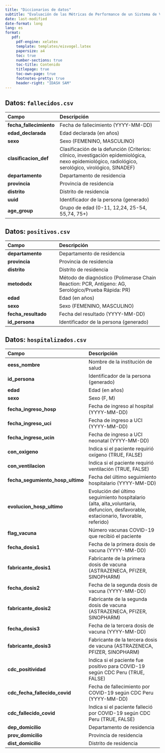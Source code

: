```yaml
---
title: "Diccionarios de datos"
subtitle: "Evaluación de las Métricas de Performance de un Sistema de Vigilancia"
date: last-modified
date-format: long
lang: es
format:
   pdf:
     pdf-engine: xelatex
     template: templates/eisvogel.latex
     papersize: a4
     toc: true
     number-sections: true
     toc-title: Contenido
     titlepage: true
     toc-own-page: true
     footnotes-pretty: true
     header-right: "IDASH SAM"
---
```


## Datos: `fallecidos.csv`

| Campo | Descripción |
|:----- |:----------- |
| **fecha_fallecimiento** | Fecha de fallecimiento (YYYY-MM-DD) |
| **edad_declarada** | Edad declarada (en años) |
| **sexo** | Sexo (FEMENINO, MASCULINO) |
| **clasificacion_def** | Clasificación de la defunción (Criterios: clínico, investigación epidemiológica, nexo epidemiológico, radiológico, serológico, virológico, SINADEF) |
| **departamento** | Departamento de residencia |
| **provincia** | Provincia de residencia |
| **distrito** | Distrito de residencia |
| **uuid** | Identificador de la persona (generado) |
| **age_group** | Grupo de edad (0-11, 12,24, 25-54, 55,74, 75+) |


\newpage

## Datos: `positivos.csv`

| Campo | Descripción |
|:----- |:----------- |
| **departamento** | Departamento de residencia |
| **provincia** | Provincia de residencia |
| **distrito** | Distrito de residencia |
| **metododx** | Método de diagnóstico (Polimerase Chain Reaction: PCR, Antígeno: AG, Serológico/Prueba Rápida: PR) |
| **edad** | Edad (en años) |
| **sexo** | Sexo (FEMENINO, MASCULINO) |
| **fecha_resultado** | Fecha del resultado (YYYY-MM-DD) |
| **id_persona** | Identificador de la persona (generado) |


\newpage

## Datos: `hospitalizados.csv`

| Campo | Descripción |
|:----- |:----------- |
| **eess_nombre** | Nombre de la institución de salud |
| **id_persona** | Identificador de la persona (generado) |
| **edad** | Edad (en años) |
| **sexo** | Sexo (F, M) |
| **fecha_ingreso_hosp** | Fecha de ingreso al hospital (YYYY-MM-DD) |
| **fecha_ingreso_uci** | Fecha de ingreso a UCI (YYYY-MM-DD) |
| **fecha_ingreso_ucin** | Fecha de ingreso a UCI neonatal (YYYY-MM-DD) |
| **con_oxigeno** | Indica si el paciente requirió oxígeno (TRUE, FALSE) |
| **con_ventilacion** | Indica si el paciente requirió ventilación (TRUE, FALSE) |
| **fecha_segumiento_hosp_ultimo** | Fecha del último seguimiento hospitalario (YYYY-MM-DD) |
| **evolucion_hosp_ultimo** | Evolución del último seguimiento hospitalario (alta, alta_voluntaria, defuncion, desfavorable, estacionario, favorable, referido) |
| **flag_vacuna** | Número vacunas COVID-19 que recibió el paciente |
| **fecha_dosis1** | Fecha de la primera dosis de vacuna (YYYY-MM-DD) |
| **fabricante_dosis1** | Fabricante de la primera dosis de vacuna (ASTRAZENECA, PFIZER, SINOPHARM) |
| **fecha_dosis2** | Fecha de la segunda dosis de vacuna (YYYY-MM-DD) |
| **fabricante_dosis2** | Fabricante de la segunda dosis de vacuna (ASTRAZENECA, PFIZER, SINOPHARM) |
| **fecha_dosis3** | Fecha de la tercera dosis de vacuna (YYYY-MM-DD) |
| **fabricante_dosis3** | Fabricante de la tercera dosis de vacuna (ASTRAZENECA, PFIZER, SINOPHARM) |
| **cdc_positividad** | Indica si el paciente fue positivo para COVID-19 según CDC Peru (TRUE, FALSE) |
| **cdc_fecha_fallecido_covid** | Fecha de fallecimiento por COVID-19 según CDC Peru (YYYY-MM-DD) |
| **cdc_fallecido_covid** | Indica si el paciente falleció por COVID-19 según CDC Peru (TRUE, FALSE) |
| **dep_domicilio** | Departamento de residencia |
| **prov_domicilio** | Provincia de residencia |
| **dist_domicilio** | Distrito de residencia |
